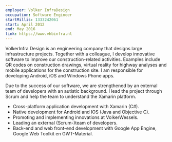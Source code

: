 ```yaml
---
employer: Volker InfraDesign
occupation: Software Engineer
startMillis: 1333242061
start: April 2012
end: May 2016
link: https://www.vhbinfra.nl
---
```

VolkerInfra Design is an engineering company that designs large infrastructure projects. Together with a colleague,
I develop innovative software to improve our construction-related activities. Examples include QR codes on construction
drawings, virtual reality for highway analyses and mobile applications for the construction site. I am responsible for
developing Android, iOS and Windows Phone apps.

Due to the success of our software, we are strengthened by an external team of developers with an autistic background.
I lead the project through Scrum and help the team to understand the Xamarin platform.

- Cross-platform application development with Xamarin (C#).
- Native development for Android and IOS (Java and Objective C).
- Promoting and implementing innovations at VolkerWessels.
- Leading an external (Scrum-)team of developers.
- Back-end and web front-end development with Google App Engine, Google Web Toolkit en GWT-Material.